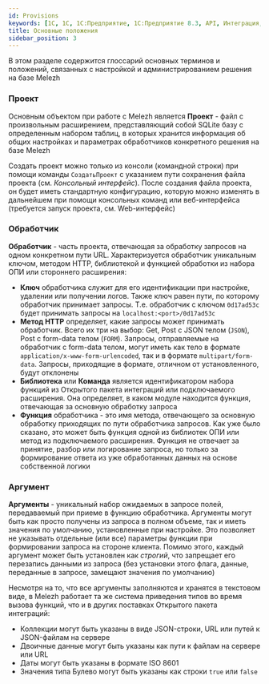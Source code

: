 ```yaml
---
id: Provisions
keywords: [1C, 1С, 1С:Предприятие, 1С:Предприятие 8.3, API, Интеграция, Сервисы, Обмен, OneScript, CLI]
title: Основные положения
sidebar_position: 3
---
```


В этом разделе содержится глоссарий основных терминов и положений, связанных с настройкой и администрированием решения на базе Melezh

### Проект

Основным объектом при работе с Melezh является **Проект** - файл с произвольным расширением, представляющий собой SQLite базу с определенным набором таблиц, в которых хранится информация об общих настройках и параметрах обработчиков конкретного решения на базе Melezh

Создать проект можно только из консоли (командной строки) при помощи команды `СоздатьПроект` с указанием пути сохранения файла проекта (см. *Консольный интерфейс*). После создания файла проекта, он будет иметь стандартную конфигурацию, которую можно изменять в дальнейшем при помощи консольных команд или веб-интерфейса (требуется запуск проекта, см. Web-интерфейс)

### Обработчик

**Обработчик** - часть проекта, отвечающая за обработку запросов на одном конкретном пути URL. Характеризуется обработчик уникальным ключом, методом HTTP, библиотекой и функцией обработки из набора ОПИ или стороннего расширения:

+ **Ключ** обработчика служит для его идентификации при настройке, удалении или получении логов. Также ключ равен пути, по которому обработчик принимает запросы. Т.е. обработчик с ключом `0d17ad53c` будет принимать запросы на `localhost:<port>/0d17ad53c`
+ **Метод HTTP** определяет, какие запросы может принимать обработчик. Всего их три на выбор: Get, Post c JSON телом (`JSON`), Post с form-data телом (`FORM`). Запросы, отправляемые на обработчик с form-data телом, могут иметь как тело в формате `application/x-www-form-urlencoded`, так и в формате `multipart/form-data`. Запросы, приходящие в формате, отличном от установленного, будут отклонены
+ **Библиотека** или **Команда** является идентификатором набора функций из Открытого пакета интеграций или подключаемого расширения. Она определяет, в каком модуле находится функция, отвечающая за основную обработку запроса
+ **Функция** обработчика - это имя метода, отвечающего за основную обработку приходящих по пути обработчика запросов. Как уже было сказано, это может быть функция одной из библиотек ОПИ или метод из подключаемого расширения. Функция не отвечает за принятие, разбор или логирование запроса, но только за формирование ответа из уже обработанных данных на основе собственной логики

### Аргумент

**Аргументы** - уникальный набор ожидаемых в запросе полей, передаваемый при приеме в функцию обработчика. Аргументы могут быть как просто получены из запроса в полном объеме, так и иметь значения по умолчанию, установленные при настройке. Это позволяет не указывать отдельные (или все) параметры функции при формировании запроса на стороне клиента. Помимо этого, каждый аргумент может быть установлен как *строгий*, что запрещает его перезапись данными из запроса (без установки этого флага, данные, переданные в запросе, замещают значения по умолчанию)

Несмотря на то, что все аргументы заполняются и хранятся в текстовом виде, в Melezh работает та же система приведения типов во время вызова функций, что и в других поставках Открытого пакета интеграций:

+ Коллекции могут быть указаны в виде JSON-строки, URL или путей к JSON-файлам на сервере 
+ Двоичные данные могут быть указаны как пути к файлам на сервере или URL
+ Даты могут быть указаны в формате ISO 8601
+ Значения типа Булево могут быть указаны как строки `true` или `false`

